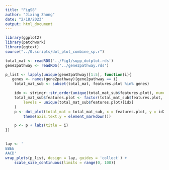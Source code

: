 ```yaml
---
title: "FigS8"
author: "Jixing Zhong"
date: "2/18/2023"
output: html_document
---
```



```r
library(ggplot2)
library(patchwork)
library(ggtext)
source("../0.scripts/dot_plot_combine_sp.r")
```

```r
total_mat <- readRDS('../Fig1/supp_dotplot.rds')
gene2pathway <- readRDS('../gene2pathway.rds')
```

```r
p_list <- lapply(unique(gene2pathway)[1:5], function(i){
   genes <- names(gene2pathway)[gene2pathway == i]
    total_mat_sub <- subset(total_mat, features.plot %in% genes)

    idx <- stringr::str_order(unique(total_mat_sub$features.plot), numeric = TRUE)
    total_mat_sub$features.plot <- factor(total_mat_sub$features.plot,
        levels = unique(total_mat_sub$features.plot)[idx]
    )
    p <- dot_plot(total_mat = total_mat_sub, x = features.plot, y = id2) +
        theme(axis.text.y = element_markdown())

    p <- p + labs(title = i)
}) 
   

lay <- '
BBEE
AACD'
wrap_plots(p_list, design = lay, guides = 'collect') +
    scale_size_continuous(limits = range(0, 100))

```

